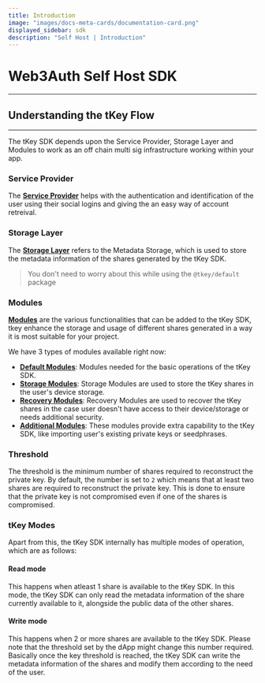 ```yaml
---
title: Introduction
image: "images/docs-meta-cards/documentation-card.png"
displayed_sidebar: sdk
description: "Self Host | Introduction"
---
```



# Web3Auth Self Host SDK

---

<TkeyIntroduction />

## Understanding the tKey Flow

---

The tKey SDK depends upon the Service Provider, Storage Layer and Modules to work as an off chain multi sig infrastructure working within your app.

### Service Provider

The [**Service Provider**](./service-provider) helps with the authentication and identification of the user using their social logins and giving the
an easy way of account retreival.

### Storage Layer

The [**Storage Layer**](./storage-layer) refers to the Metadata Storage, which is used to store the metadata information of the shares generated by
the tKey SDK.

> You don't need to worry about this while using the `@tkey/default` package

### Modules

[**Modules**](./modules) are the various functionalities that can be added to the tKey SDK, tkey enhance the storage and usage of different shares
generated in a way it is most suitable for your project.

We have 3 types of modules available right now:

- [**Default Modules**](./modules/#default-modules): Modules needed for the basic operations of the tKey SDK.
- [**Storage Modules**](./modules/#storage-modules): Storage Modules are used to store the tKey shares in the user's device storage.
- [**Recovery Modules**](./modules/#recovery-modules): Recovery Modules are used to recover the tKey shares in the case user doesn't have access to
  their device/storage or needs additional security.
- [**Additional Modules**](./modules/#additional-modules): These modules provide extra capability to the tKey SDK, like importing user's existing
  private keys or seedphrases.

### Threshold

The threshold is the minimum number of shares required to reconstruct the private key. By default, the number is set to `2` which means that at least
two shares are required to reconstruct the private key. This is done to ensure that the private key is not compromised even if one of the shares is
compromised.

### tKey Modes

Apart from this, the tKey SDK internally has multiple modes of operation, which are as follows:

#### Read mode

This happens when atleast 1 share is available to the tKey SDK. In this mode, the tKey SDK can only read the metadata information of the share
currently available to it, alongside the public data of the other shares.

#### Write mode

This happens when 2 or more shares are available to the tKey SDK. Please note that the threshold set by the dApp might change this number required.
Basically once the key threshold is reached, the tKey SDK can write the metadata information of the shares and modify them according to the need of
the user.
